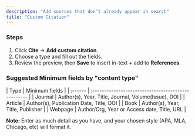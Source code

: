 ```yaml
---
description: "Add sources that don’t already appear in search"
title: "Custom Citation"
---
```


### Steps

1. Click **Cite** → **Add custom citation**.
2. Choose a type and fill out the fields.
3. Review the preview, then **Save** to insert in-text \+ add to **References**.

### **Suggested Minimum fields by "content type"**

<Tip>
  | Type    | Minimum fields                                      |
  | :------ | :-------------------------------------------------- |
  | Journal | Author(s), Year, Title, Journal, Volume(Issue), DOI |
  | Article | Author(s), Publication Date, Title, DOI             |
  | Book    | Author(s), Year, Title, Publisher                   |
  | Webpage | Author/Org, Year or Access date, Title, URL         |
</Tip>

**Note:** Enter as much detail as you have, and your chosen style (APA, MLA, Chicago, etc) will format it.